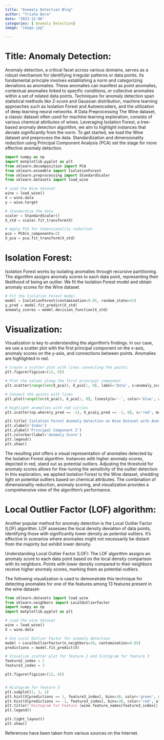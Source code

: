 ```yaml
---
title: "Anomaly Detection Blog"
author: "Trisha Bora"
date: "2023-12-06"
categories: [ Anomaly Detection]
image: "image.jpg"

---
```

# Title: Anomaly Detection:
Anomaly detection, a critical facet across various domains, serves as a robust mechanism for identifying irregular patterns or data points. Its fundamental principle involves establishing a norm and categorizing deviations as anomalies. These anomalies can manifest as point anomalies, contextual anomalies linked to specific conditions, or collective anomalies within a set of related data points. Techniques for anomaly detection span statistical methods like Z-score and Gaussian distribution, machine learning approaches such as Isolation Forest and Autoencoders, and the utilization of deep learning neural networks.
# Data Preprocessing
The Wine dataset, a classic dataset often used for machine learning exploration, consists of various chemical attributes of wines. Leveraging Isolation Forest, a tree-based anomaly detection algorithm, we aim to highlight instances that deviate significantly from the norm. To get started, we load the Wine dataset and preprocess the data. Standardization and dimensionality reduction using Principal Component Analysis (PCA) set the stage for more effective anomaly detection.
```python
import numpy as np
import matplotlib.pyplot as plt
from sklearn.decomposition import PCA
from sklearn.ensemble import IsolationForest
from sklearn.preprocessing import StandardScaler
from sklearn.datasets import load_wine

# Load the Wine dataset
wine = load_wine()
X = wine.data
y = wine.target

# Standardize the data
scaler = StandardScaler()
X_std = scaler.fit_transform(X)

# Apply PCA for dimensionality reduction
pca = PCA(n_components=2)
X_pca = pca.fit_transform(X_std)
```
# Isolation Forest:
Isolation Forest works by isolating anomalies through recursive partitioning. The algorithm assigns anomaly scores to each data point, representing their likelihood of being an outlier. We fit the Isolation Forest model and obtain anomaly scores for the Wine dataset.
```python
# Fit the Isolation Forest model
model = IsolationForest(contamination=0.05, random_state=42)
y_pred = model.fit_predict(X_std)
anomaly_scores = model.decision_function(X_std)
```
# Visualization:
Visualization is key to understanding the algorithm's findings. In our case, we use a scatter plot with the first principal component on the x-axis, anomaly scores on the y-axis, and connections between points. Anomalies are highlighted in red.
```python
# Create a scatter plot with lines connecting the points
plt.figure(figsize=(12, 6))

# Plot the values along the first principal component
plt.scatter(range(len(X_pca)), X_pca[:, 0], label='Data', c=anomaly_scores, cmap='viridis', alpha=0.7)

# Connect the points with lines
plt.plot(range(len(X_pca)), X_pca[:, 0], linestyle='-', color='blue', alpha=0.5)

# Highlight anomalies with red circles
plt.scatter(np.where(y_pred == -1), X_pca[y_pred == -1, 0], c='red', marker='o', label='Anomaly')

plt.title('Isolation Forest Anomaly Detection on Wine Dataset with Anomaly Scores')
plt.xlabel('Index')
plt.ylabel('Principal Component 2')
plt.colorbar(label='Anomaly Score')
plt.legend()
plt.show()
```
The resulting plot offers a visual representation of anomalies detected by the Isolation Forest algorithm. Instances with higher anomaly scores, depicted in red, stand out as potential outliers. Adjusting the threshold for anomaly scores allows for fine-tuning the sensitivity of the outlier detection. In this exploration, we applied Isolation Forest to the Wine dataset, shedding light on potential outliers based on chemical attributes. The combination of dimensionality reduction, anomaly scoring, and visualization provides a comprehensive view of the algorithm's performance.

# Local Outlier Factor (LOF) algorithm:
Another popular method for anomaly detection is the Local Outlier Factor (LOF) algorithm. LOF assesses the local density deviation of data points, identifying those with significantly lower density as potential outliers. It's effective in scenarios where anomalies might not necessarily be distant from the majority but exhibit lower density.

Understanding Local Outlier Factor (LOF): The LOF algorithm assigns an anomaly score to each data point based on the local density comparison with its neighbors. Points with lower density compared to their neighbors receive higher anomaly scores, marking them as potential outliers. 

The following visualization is used to demonstrate this technique for detecting anomalies for one of the features among 13 features present in the wine dataset-
```python
from sklearn.datasets import load_wine
from sklearn.neighbors import LocalOutlierFactor
import numpy as np
import matplotlib.pyplot as plt

# Load the wine dataset
wine = load_wine()
X = wine.data

# Use Local Outlier Factor for anomaly detection
model = LocalOutlierFactor(n_neighbors=20, contamination=0.05)
predictions = model.fit_predict(X)

# Visualize scatter plot for feature 2 and histogram for feature 3
feature2_index = 2
feature3_index = 3

plt.figure(figsize=(12, 6))


# Histogram for feature 3
plt.subplot(1, 2, 2)
plt.hist(X[predictions == 1, feature3_index], bins=30, color='green', alpha=0.5, label='Normal')
plt.hist(X[predictions == -1, feature3_index], bins=30, color='red', alpha=0.5, label='Anomalies')
plt.title(f'Histogram for Feature {wine.feature_names[feature3_index]}')
plt.legend()

plt.tight_layout()
plt.show()
```


References have been taken from various sources on the Internet.